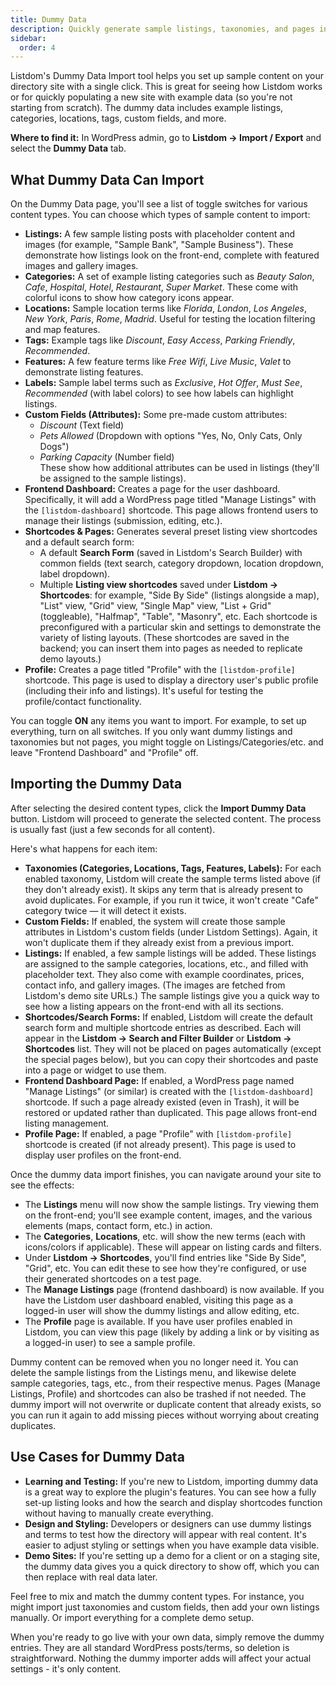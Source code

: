 ```yaml
---
title: Dummy Data
description: Quickly generate sample listings, taxonomies, and pages in Listdom using the Dummy Data import feature, to help you get started or test features.
sidebar:
  order: 4
---
```



Listdom's Dummy Data Import tool helps you set up sample content on your directory site with a single click. This is great for seeing how Listdom works or for quickly populating a new site with example data (so you're not starting from scratch). The dummy data includes example listings, categories, locations, tags, custom fields, and more.

**Where to find it:** In WordPress admin, go to **Listdom → Import / Export** and select the **Dummy Data** tab.

## What Dummy Data Can Import

On the Dummy Data page, you'll see a list of toggle switches for various content types. You can choose which types of sample content to import:

- **Listings:** A few sample listing posts with placeholder content and images (for example, "Sample Bank", "Sample Business"). These demonstrate how listings look on the front-end, complete with featured images and gallery images.
- **Categories:** A set of example listing categories such as *Beauty Salon*, *Cafe*, *Hospital*, *Hotel*, *Restaurant*, *Super Market*. These come with colorful icons to show how category icons appear.
- **Locations:** Sample location terms like *Florida*, *London*, *Los Angeles*, *New York*, *Paris*, *Rome*, *Madrid*. Useful for testing the location filtering and map features.
- **Tags:** Example tags like *Discount*, *Easy Access*, *Parking Friendly*, *Recommended*.
- **Features:** A few feature terms like *Free Wifi*, *Live Music*, *Valet* to demonstrate listing features.
- **Labels:** Sample label terms such as *Exclusive*, *Hot Offer*, *Must See*, *Recommended* (with label colors) to see how labels can highlight listings.
- **Custom Fields (Attributes):** Some pre-made custom attributes:
  - *Discount* (Text field)
  - *Pets Allowed* (Dropdown with options "Yes, No, Only Cats, Only Dogs")
  - *Parking Capacity* (Number field)  
  These show how additional attributes can be used in listings (they'll be assigned to the sample listings).
- **Frontend Dashboard:** Creates a page for the user dashboard. Specifically, it will add a WordPress page titled "Manage Listings" with the `[listdom-dashboard]` shortcode. This page allows frontend users to manage their listings (submission, editing, etc.).
- **Shortcodes & Pages:** Generates several preset listing view shortcodes and a default search form:
  - A default **Search Form** (saved in Listdom's Search Builder) with common fields (text search, category dropdown, location dropdown, label dropdown).
  - Multiple **Listing view shortcodes** saved under **Listdom → Shortcodes**: for example, "Side By Side" (listings alongside a map), "List" view, "Grid" view, "Single Map" view, "List + Grid" (toggleable), "Halfmap", "Table", "Masonry", etc. Each shortcode is preconfigured with a particular skin and settings to demonstrate the variety of listing layouts.
  (These shortcodes are saved in the backend; you can insert them into pages as needed to replicate demo layouts.)
- **Profile:** Creates a page titled "Profile" with the `[listdom-profile]` shortcode. This page is used to display a directory user's public profile (including their info and listings). It's useful for testing the profile/contact functionality.

You can toggle **ON** any items you want to import. For example, to set up everything, turn on all switches. If you only want dummy listings and taxonomies but not pages, you might toggle on Listings/Categories/etc. and leave "Frontend Dashboard" and "Profile" off.

## Importing the Dummy Data

After selecting the desired content types, click the **Import Dummy Data** button. Listdom will proceed to generate the selected content. The process is usually fast (just a few seconds for all content).

Here's what happens for each item:

- **Taxonomies (Categories, Locations, Tags, Features, Labels):** For each enabled taxonomy, Listdom will create the sample terms listed above (if they don't already exist). It skips any term that is already present to avoid duplicates. For example, if you run it twice, it won't create "Cafe" category twice — it will detect it exists.
- **Custom Fields:** If enabled, the system will create those sample attributes in Listdom's custom fields (under Listdom Settings). Again, it won't duplicate them if they already exist from a previous import.
- **Listings:** If enabled, a few sample listings will be added. These listings are assigned to the sample categories, locations, etc., and filled with placeholder text. They also come with example coordinates, prices, contact info, and gallery images. (The images are fetched from Listdom's demo site URLs.) The sample listings give you a quick way to see how a listing appears on the front-end with all its sections.
- **Shortcodes/Search Forms:** If enabled, Listdom will create the default search form and multiple shortcode entries as described. Each will appear in the **Listdom → Search and Filter Builder** or **Listdom → Shortcodes** list. They will not be placed on pages automatically (except the special pages below), but you can copy their shortcodes and paste into a page or widget to use them.
- **Frontend Dashboard Page:** If enabled, a WordPress page named "Manage Listings" (or similar) is created with the `[listdom-dashboard]` shortcode. If such a page already existed (even in Trash), it will be restored or updated rather than duplicated. This page allows front-end listing management.
- **Profile Page:** If enabled, a page "Profile" with `[listdom-profile]` shortcode is created (if not already present). This page is used to display user profiles on the front-end.

Once the dummy data import finishes, you can navigate around your site to see the effects:

- The **Listings** menu will now show the sample listings. Try viewing them on the front-end; you'll see example content, images, and the various elements (maps, contact form, etc.) in action.
- The **Categories**, **Locations**, etc. will show the new terms (each with icons/colors if applicable). These will appear on listing cards and filters.
- Under **Listdom → Shortcodes**, you'll find entries like "Side By Side", "Grid", etc. You can edit these to see how they're configured, or use their generated shortcodes on a test page.
- The **Manage Listings** page (frontend dashboard) is now available. If you have the Listdom user dashboard enabled, visiting this page as a logged-in user will show the dummy listings and allow editing, etc.
- The **Profile** page is available. If you have user profiles enabled in Listdom, you can view this page (likely by adding a link or by visiting as a logged-in user) to see a sample profile.

<Aside type="tip" title="Removing Dummy Data">
Dummy content can be removed when you no longer need it. You can delete the sample listings from the Listings menu, and likewise delete sample categories, tags, etc., from their respective menus. Pages (Manage Listings, Profile) and shortcodes can also be trashed if not needed. The dummy import will not overwrite or duplicate content that already exists, so you can run it again to add missing pieces without worrying about creating duplicates.
</Aside>

## Use Cases for Dummy Data

- **Learning and Testing:** If you're new to Listdom, importing dummy data is a great way to explore the plugin's features. You can see how a fully set-up listing looks and how the search and display shortcodes function without having to manually create everything.
- **Design and Styling:** Developers or designers can use dummy listings and terms to test how the directory will appear with real content. It's easier to adjust styling or settings when you have example data visible.
- **Demo Sites:** If you're setting up a demo for a client or on a staging site, the dummy data gives you a quick directory to show off, which you can then replace with real data later.

Feel free to mix and match the dummy content types. For instance, you might import just taxonomies and custom fields, then add your own listings manually. Or import everything for a complete demo setup.

When you're ready to go live with your own data, simply remove the dummy entries. They are all standard WordPress posts/terms, so deletion is straightforward. Nothing the dummy importer adds will affect your actual settings - it's only content.